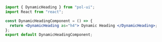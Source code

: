 ```jsx
import { DynamicHeading } from "pol-ui";
import React from "react";

const DynamicHeadingComponent = () => {
  return <DynamicHeading as="h4"> Dynamic Heading </DynamicHeading>;
};
export default DynamicHeadingComponent;
```
